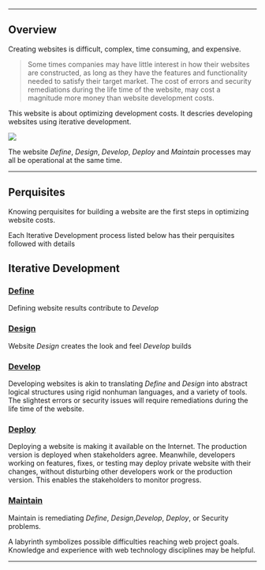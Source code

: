 

---

## Overview

Creating websites is difficult, complex, time consuming, and expensive.

> Some times companies may have little interest in how their websites are constructed, as long as they have the features and functionality needed to satisfy their target market. The cost of errors and security remediations during the life time of the website, may cost a magnitude more money than website development costs.

This website is about optimizing development costs. It descries developing websites using iterative development.

<Image src="/IterativeDev.png" width={455} height={455} />

The website *Define*, *Design*, *Develop*, *Deploy* and *Maintain* processes may all be operational at the same time.

---

## Perquisites

Knowing  perquisites for building a website are the first steps in optimizing website costs. 

Each Iterative Development process listed below has their perquisites  followed with details

## Iterative Development

### [Define](/Iterative/Define/define)

Defining website results contribute to *Develop*


### [Design](/Iterative/Design/design)

Website *Design* creates the look and feel *Develop* builds 


### [Develop](/Iterative/Develop/develop)

Developing websites is akin to translating *Define* and *Design* into abstract logical structures using rigid nonhuman languages, and a variety of tools. The slightest errors or security issues will require remediations during the life time of the website.


### [Deploy](/Iterative/Deploy/deploy)

Deploying a website is making it available on the Internet. The production version is deployed when stakeholders agree. Meanwhile, developers working on features, fixes, or testing may deploy private website with their changes, without disturbing other developers work or the production version. This enables the stakeholders to monitor progress.


 ### [Maintain](/Iterative/Maintain/maintain)

Maintain is remediating *Define*, *Design*,*Develop*, *Deploy*, or Security problems.



A labyrinth symbolizes possible difficulties reaching web project goals. Knowledge and experience with web technology disciplines may be helpful.

---